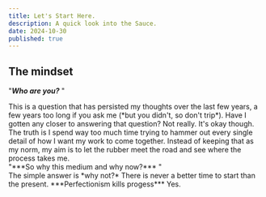 ```yaml
---
title: Let's Start Here.
description: A quick look into the Sauce.
date: 2024-10-30
published: true
---
```


## The mindset

"***Who are you?*** "
<div style={{ marginTop: "20px" }}></div>
This is a question that has persisted my thoughts over the last few years, a few years too long if you ask me (*but you didn't, so don't trip*). Have I gotten any closer to answering that question? Not really. It's okay though. The truth is I spend way too much time trying to hammer out every single detail of how I want my work to come together. Instead of keeping that as my norm, my aim is to let the rubber meet the road and see where the process takes me.
<br />
"***So why this medium and why now?*** "
<div style={{ marginTop: "20px" }}></div>
The simple answer is *why not?*  
There is never a better time to start than the present.
***Perfectionism kills progess*** Yes.
